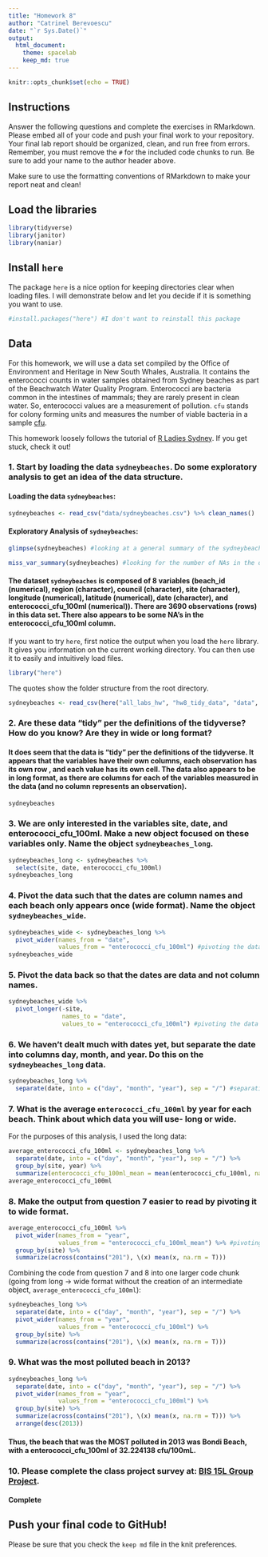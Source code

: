 ```yaml
---
title: "Homework 8"
author: "Catrinel Berevoescu"
date: "`r Sys.Date()`"
output:
  html_document: 
    theme: spacelab
    keep_md: true
---
```


```r
knitr::opts_chunk$set(echo = TRUE)
```

## Instructions    

Answer the following questions and complete the exercises in RMarkdown. Please embed all of your code and push your final work to your repository. Your final lab report should be organized, clean, and run free from errors. Remember, you must remove the `#` for the included code chunks to run. Be sure to add your name to the author header above.  

Make sure to use the formatting conventions of RMarkdown to make your report neat and clean!  

## Load the libraries     

```r
library(tidyverse)
library(janitor)
library(naniar)
``` 

## Install `here`    

The package `here` is a nice option for keeping directories clear when loading files. I will demonstrate below and let you decide if it is something you want to use.  

```r
#install.packages("here") #I don't want to reinstall this package
```

## Data   

For this homework, we will use a data set compiled by the Office of Environment and Heritage in New South Whales, Australia. It contains the enterococci counts in water samples obtained from Sydney beaches as part of the Beachwatch Water Quality Program. Enterococci are bacteria common in the intestines of mammals; they are rarely present in clean water. So, enterococci values are a measurement of pollution. `cfu` stands for colony forming units and measures the number of viable bacteria in a sample [cfu](https://en.wikipedia.org/wiki/Colony-forming_unit).   

This homework loosely follows the tutorial of [R Ladies Sydney](https://rladiessydney.org/). If you get stuck, check it out!  

### 1. Start by loading the data `sydneybeaches`. Do some exploratory analysis to get an idea of the data structure.   

#### Loading the data `sydneybeaches`:     

```r
sydneybeaches <- read_csv("data/sydneybeaches.csv") %>% clean_names()
```

#### Exploratory Analysis of `sydneybeaches`:    

```r
glimpse(sydneybeaches) #looking at a general summary of the sydneybeaches data set
```

```r
miss_var_summary(sydneybeaches) #looking for the number of NAs in the dataset
```

#### The dataset `sydneybeaches` is composed of 8 variables (beach_id (numerical), region (character), council (character), site (character), longitude (numerical), latitude (numerical), date (character), and enterococci_cfu_100ml (numerical)). There are 3690 observations (rows) in this data set. There also appears to be some NA's in the enterococci_cfu_100ml column.      

If you want to try `here`, first notice the output when you load the `here` library. It gives you information on the current working directory. You can then use it to easily and intuitively load files.     

```r
library("here")
```

The quotes show the folder structure from the root directory.     

```r
sydneybeaches <- read_csv(here("all_labs_hw", "hw8_tidy_data", "data", "sydneybeaches.csv")) %>% clean_names()
```

### 2. Are these data "tidy" per the definitions of the tidyverse? How do you know? Are they in wide or long format?   

#### It does seem that the data is "tidy" per the definitions of the tidyverse. It appears that the variables have their own columns, each observation has its own row , and each value has its own cell. The data also appears to be in long format, as there are columns for each of the variables measured in the data (and no column represents an observation).        

```r
sydneybeaches
```

### 3. We are only interested in the variables site, date, and enterococci_cfu_100ml. Make a new object focused on these variables only. Name the object `sydneybeaches_long`.   

```r
sydneybeaches_long <- sydneybeaches %>% 
  select(site, date, enterococci_cfu_100ml)
sydneybeaches_long
```

### 4. Pivot the data such that the dates are column names and each beach only appears once (wide format). Name the object `sydneybeaches_wide`.   

```r
sydneybeaches_wide <- sydneybeaches_long %>% 
  pivot_wider(names_from = "date",
              values_from = "enterococci_cfu_100ml") #pivoting the data to transform the data set into the wide format
sydneybeaches_wide
```

### 5. Pivot the data back so that the dates are data and not column names.  

```r
sydneybeaches_wide %>% 
  pivot_longer(-site,
               names_to = "date",
               values_to = "enterococci_cfu_100ml") #pivoting the data to transform the data set into the long format
```

### 6. We haven't dealt much with dates yet, but separate the date into columns day, month, and year. Do this on the `sydneybeaches_long` data.   

```r
sydneybeaches_long %>% 
  separate(date, into = c("day", "month", "year"), sep = "/") #separating the dates into columns day, month, and year
```

### 7. What is the average `enterococci_cfu_100ml` by year for each beach. Think about which data you will use- long or wide.   

For the purposes of this analysis, I used the long data:    

```r
average_enterococci_cfu_100ml <- sydneybeaches_long %>% 
  separate(date, into = c("day", "month", "year"), sep = "/") %>% 
  group_by(site, year) %>% 
  summarize(enterococci_cfu_100ml_mean = mean(enterococci_cfu_100ml, na.rm = T), .groups = NULL) #calculating the average `enterococci_cfu_100ml` by year for each beach
average_enterococci_cfu_100ml
```

### 8. Make the output from question 7 easier to read by pivoting it to wide format.  

```r
average_enterococci_cfu_100ml %>% 
  pivot_wider(names_from = "year",
              values_from = "enterococci_cfu_100ml_mean") %>% #pivoting the data from question 7 into wide format
  group_by(site) %>% 
  summarize(across(contains("201"), \(x) mean(x, na.rm = T)))
```

Combining the code from question 7 and 8 into one larger code chunk (going from long -> wide format without the creation of an intermediate object, `average_enterococci_cfu_100ml`):    

```r
sydneybeaches_long %>% 
  separate(date, into = c("day", "month", "year"), sep = "/") %>% 
  pivot_wider(names_from = "year",
              values_from = "enterococci_cfu_100ml") %>% 
  group_by(site) %>% 
  summarize(across(contains("201"), \(x) mean(x, na.rm = T)))
```

### 9. What was the most polluted beach in 2013?   

```r
sydneybeaches_long %>% 
  separate(date, into = c("day", "month", "year"), sep = "/") %>% 
  pivot_wider(names_from = "year",
              values_from = "enterococci_cfu_100ml") %>% 
  group_by(site) %>% 
  summarize(across(contains("201"), \(x) mean(x, na.rm = T))) %>% 
  arrange(desc(2013))
```

#### Thus, the beach that was the MOST polluted in 2013 was Bondi Beach, with a enterococci_cfu_100ml of 32.224138 cfu/100mL.    

### 10. Please complete the class project survey at: [BIS 15L Group Project](https://forms.gle/H2j69Z3ZtbLH3efW6). 

#### Complete

## Push your final code to GitHub!
Please be sure that you check the `keep md` file in the knit preferences.   